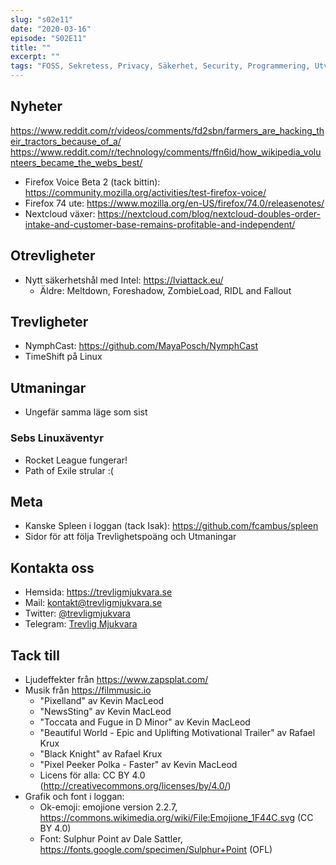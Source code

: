 ```yaml
---
slug: "s02e11"
date: "2020-03-16"
episode: "S02E11"
title: ""
excerpt: ""
tags: "FOSS, Sekretess, Privacy, Säkerhet, Security, Programmering, Utveckling, RaspberryPi, PinePhone, Technology, Linux, Open Source"
---
```



<SEO title="S02E11 - " />
<div style="width: 100%;">
</div>

## Nyheter
https://www.reddit.com/r/videos/comments/fd2sbn/farmers_are_hacking_their_tractors_because_of_a/
https://www.reddit.com/r/technology/comments/ffn6id/how_wikipedia_volunteers_became_the_webs_best/
- Firefox Voice Beta 2 (tack bittin): https://community.mozilla.org/activities/test-firefox-voice/ 
- Firefox 74 ute: https://www.mozilla.org/en-US/firefox/74.0/releasenotes/
- Nextcloud växer: https://nextcloud.com/blog/nextcloud-doubles-order-intake-and-customer-base-remains-profitable-and-independent/

## Otrevligheter
- Nytt säkerhetshål med Intel: https://lviattack.eu/
  - Äldre: Meltdown, Foreshadow, ZombieLoad, RIDL and Fallout

## Trevligheter
- NymphCast: https://github.com/MayaPosch/NymphCast
- TimeShift på Linux

## Utmaningar
- Ungefär samma läge som sist
### Sebs Linuxäventyr
- Rocket League fungerar!
- Path of Exile strular :(

## Meta
- Kanske Spleen i loggan (tack Isak): https://github.com/fcambus/spleen 
- Sidor för att följa Trevlighetspoäng och Utmaningar

## Kontakta oss

- Hemsida: https://trevligmjukvara.se
- Mail: kontakt@trevligmjukvara.se
- Twitter: [@trevligmjukvara](https://twitter.com/trevligmjukvara)
- Telegram: [Trevlig Mjukvara](https://t.me/trevligmjukvara)

## Tack till

- Ljudeffekter från https://www.zapsplat.com/
- Musik från https://filmmusic.io
  - "Pixelland" av Kevin MacLeod
  - "NewsSting" av Kevin MacLeod
  - "Toccata and Fugue in D Minor" av Kevin MacLeod
  - "Beautiful World - Epic and Uplifting Motivational Trailer" av Rafael Krux
  - "Black Knight" av Rafael Krux
  - "Pixel Peeker Polka - Faster" av Kevin MacLeod
  - Licens för alla: CC BY 4.0 (http://creativecommons.org/licenses/by/4.0/)
- Grafik och font i loggan:
  - Ok-emoji: emojione version 2.2.7, https://commons.wikimedia.org/wiki/File:Emojione_1F44C.svg (CC BY 4.0)
  - Font: Sulphur Point av Dale Sattler, https://fonts.google.com/specimen/Sulphur+Point (OFL)
